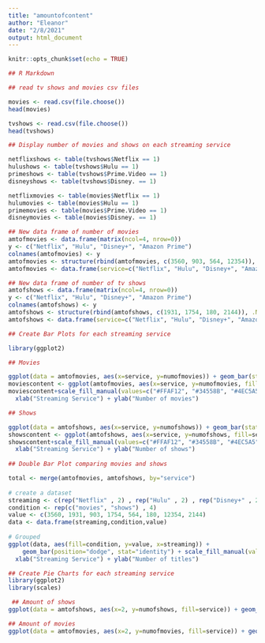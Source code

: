 ```yaml
---
title: "amountofcontent"
author: "Eleanor"
date: "2/8/2021"
output: html_document
---
```


```r
knitr::opts_chunk$set(echo = TRUE)
```

```r
## R Markdown

## read tv shows and movies csv files

movies <- read.csv(file.choose())
head(movies)

tvshows <- read.csv(file.choose())
head(tvshows)

```

```r

## Display number of movies and shows on each streaming service

netflixshows <- table(tvshows$Netflix == 1)
hulushows <- table(tvshows$Hulu == 1)
primeshows <- table(tvshows$Prime.Video == 1)
disneyshows <- table(tvshows$Disney. == 1)

netflixmovies <- table(movies$Netflix == 1)
hulumovies <- table(movies$Hulu == 1)
primemovies <- table(movies$Prime.Video == 1)
disneymovies <- table(movies$Disney. == 1)
```
```r
## New data frame of number of movies
amtofmovies <- data.frame(matrix(ncol=4, nrow=0))
y <- c("Netflix", "Hulu", "Disney+", "Amazon Prime")
colnames(amtofmovies) <- y
amtofmovies <- structure(rbind(amtofmovies, c(3560, 903, 564, 12354)), .Names = names(amtofmovies))
amtofmovies <- data.frame(service=c("Netflix", "Hulu", "Disney+", "Amazon Prime"), numofmovies=c(3560, 903, 564, 12354))

## New data frame of number of tv shows
amtofshows <- data.frame(matrix(ncol=4, nrow=0))
y <- c("Netflix", "Hulu", "Disney+", "Amazon Prime")
colnames(amtofshows) <- y
amtofshows <- structure(rbind(amtofshows, c(1931, 1754, 180, 2144)), .Names = names(amtofshows))
amtofshows <- data.frame(service=c("Netflix", "Hulu", "Disney+", "Amazon Prime"), numofshows=c(1931, 1754, 180, 2144))
```

```r
## Create Bar Plots for each streaming service

library(ggplot2)

## Movies

ggplot(data = amtofmovies, aes(x=service, y=numofmovies)) + geom_bar(stat = "identity")
moviescontent <- ggplot(amtofmovies, aes(x=service, y=numofmovies, fill=service)) + geom_bar(stat="identity", color="white")
moviescontent+scale_fill_manual(values=c("#FFAF12", "#34558B", "#4EC5A5", "#D0393E"))+ggtitle("Amount of content per streaming service") +
  xlab("Streaming Service") + ylab("Number of movies")

## Shows

ggplot(data = amtofshows, aes(x=service, y=numofshows)) + geom_bar(stat = "identity")
showscontent <- ggplot(amtofshows, aes(x=service, y=numofshows, fill=service)) + geom_bar(stat="identity", color="white")
showscontent+scale_fill_manual(values=c("#FFAF12", "#34558B", "#4EC5A5", "#D0393E"))+ggtitle("Amount of content per streaming service") +
  xlab("Streaming Service") + ylab("Number of shows")
  
## Double Bar Plot comparing movies and shows

total <- merge(amtofmovies, amtofshows, by="service")
 
# create a dataset
streaming <- c(rep("Netflix" , 2) , rep("Hulu" , 2) , rep("Disney+" , 2) , rep("Amazon Prime" , 2) )
condition <- rep(c("movies", "shows") , 4)
value <- c(3560, 1931, 903, 1754, 564, 180, 12354, 2144)
data <- data.frame(streaming,condition,value)
 
# Grouped
ggplot(data, aes(fill=condition, y=value, x=streaming)) + 
    geom_bar(position="dodge", stat="identity") + scale_fill_manual(values=c("#b392ac", "#e8c2ca"))+ggtitle("Movies and Shows per streaming service") +
  xlab("Streaming Service") + ylab("Number of titles")

```
```r
## Create Pie Charts for each streaming service
library(ggplot2)
library(scales)

 ## Amount of shows
ggplot(data = amtofshows, aes(x=2, y=numofshows, fill=service)) + geom_bar(stat="identity", width=1) + coord_polar("y", start=0) + theme_void() + scale_fill_manual(values=c("#FFAF12", "#34558B", "#4EC5A5", "#D0393E")) + xlim(0.5, 2.5) + ggtitle("Amount of shows per streaming service") + geom_text(aes(label = paste(round(numofshows / sum(numofshows) * 100, 1), "%")), color = "white",position = position_stack(vjust = 0.5))

## Amount of movies
ggplot(data = amtofmovies, aes(x=2, y=numofmovies, fill=service)) + geom_bar(stat="identity", width=1) + coord_polar("y", start=0) + theme_void() + scale_fill_manual(values=c("#FFAF12", "#34558B", "#4EC5A5", "#D0393E")) + xlim(0.5, 2.5) + ggtitle("Amount of movies per streaming service") + geom_text(aes(label = paste(round(numofmovies / sum(numofmovies) * 100, 1), "%")), color = "white",position = position_stack(vjust = 0.5))
```

